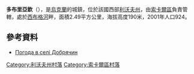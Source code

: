 {{coord|50|25|1|N|24|14|30|E|scale:100000|display=title}}

'''多布里亞欽'''（{{lang-uk|Добрячин}}），是[[烏克蘭|烏克蘭]]的城鎮，位於該國西部[[利沃夫州|利沃夫州]]，由[[索卡爾區|索卡爾區]]負責管轄，處於[[西布格河|西布格河]]畔，面積2.49平方公里，海拔高度190米，2001年人口924。

==參考資料==
* [http://weather.in.ua/ua/l'vovskaja/7006 Погода в селі Добрячин]{{Wayback|url=http://weather.in.ua/ua/l%27vovskaja/7006 |date=20081029125826 }}

[[Category:利沃夫州村落|Category:利沃夫州村落]]
[[Category:索卡爾區村落|Category:索卡爾區村落]]


{{Lviv-geo-stub}}